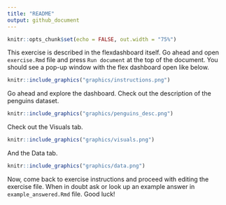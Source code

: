 ```yaml
---
title: "README"
output: github_document
---
```


```r
knitr::opts_chunk$set(echo = FALSE, out.width = "75%")
```

This exercise is described in the flexdashboard itself. Go ahead and open `exercise.Rmd` file and press `Run document` at the top of the document. You should see a pop-up window with the flex dashboard open like below.

```r
knitr::include_graphics("graphics/instructions.png")
```

Go ahead and explore the dashboard. Check out the description of the penguins dataset. 

```r
knitr::include_graphics("graphics/penguins_desc.png")
```

Check out the Visuals tab. 

```r
knitr::include_graphics("graphics/visuals.png")
```

And the Data tab.

```r
knitr::include_graphics("graphics/data.png")
```

Now, come back to exercise instructions and proceed with editing the exercise file. When in doubt ask or look up an example answer in `example_answered.Rmd` file. Good luck!